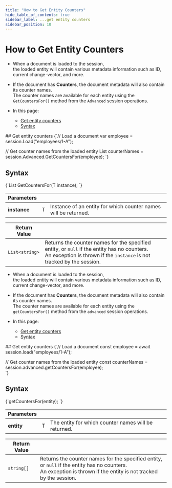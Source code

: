 ```yaml
---
title: "How to Get Entity Counters"
hide_table_of_contents: true
sidebar_label: ...get entity counters
sidebar_position: 10
---
```





# How to Get Entity Counters
<LanguageSwitcher supportedLanguages={supportedLanguages} />
<LanguageContent language="csharp">

<Admonition type="note" title="">

* When a document is loaded to the session,  
  the loaded entity will contain various metadata information such as ID, current change-vector, and more.

* If the document has __Counters__, the document metadata will also contain its counter names.  
  The counter names are available for each entity using the `GetCountersFor()` method from the `Advanced` session operations.

* In this page:
    * [Get entity counters](../../../client-api/session/how-to/get-entity-counters.mdx#get-entity-counters)
    * [Syntax](../../../client-api/session/how-to/get-entity-counters.mdx#syntax)
</Admonition>
## Get entity counters

<TabItem value="example" label="example">
<CodeBlock language="csharp">
{`// Load a document
var employee = session.Load<Employee>("employees/1-A");

// Get counter names from the loaded entity
List<string> counterNames = session.Advanced.GetCountersFor(employee);
`}
</CodeBlock>
</TabItem>



## Syntax

<TabItem value="syntax" label="syntax">
<CodeBlock language="csharp">
{`List<string> GetCountersFor<T>(T instance);
`}
</CodeBlock>
</TabItem>


| Parameters | | |
| - | - | - |
| **instance** | T | Instance of an entity for which counter names will be returned. |

| Return Value | |
| - | - |
| `List<string>` | Returns the counter names for the specified entity, or `null` if the entity has no counters.<br/>An exception is thrown if the `instance` is not tracked by the session. |




</LanguageContent>
<LanguageContent language="nodejs">

<Admonition type="note" title="">

* When a document is loaded to the session,  
  the loaded entity will contain various metadata information such as ID, current change-vector, and more.

* If the document has __Counters__, the document metadata will also contain its counter names.  
  The counter names are available for each entity using the `getCountersFor()` method from the `advanced` session operations.

* In this page:
    * [Get entity counters](../../../client-api/session/how-to/get-entity-counters.mdx#get-entity-counters)
    * [Syntax](../../../client-api/session/how-to/get-entity-counters.mdx#syntax)
</Admonition>
## Get entity counters

<TabItem value="example" label="example">
<CodeBlock language="js">
{`// Load a document
const employee = await session.load("employees/1-A");

// Get counter names from the loaded entity
const counterNames = session.advanced.getCountersFor(employee);    
`}
</CodeBlock>
</TabItem>



## Syntax

<TabItem value="syntax" label="syntax">
<CodeBlock language="js">
{`getCountersFor(entity);
`}
</CodeBlock>
</TabItem>


| Parameters | | |
| - | - | - |
| **entity** | T | The entity for which counter names will be returned. |

| Return Value | |
| - | - |
| `string[]` | Returns the counter names for the specified entity, or `null` if the entity has no counters.<br/>An exception is thrown if the entity is not tracked by the session. |




</LanguageContent>

<!---
### Session
- [What is a Session and How Does it Work](../../../client-api/session/what-is-a-session-and-how-does-it-work)
- [How to Get and Modify Entity Metadata](../../../client-api/session/how-to/get-and-modify-entity-metadata)

### Counters
- [Counters Overview](../../../document-extensions/counters/overview)


-->